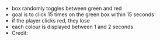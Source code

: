 
- box randomly toggles between green and red
- goal is to click 15 times on the green box within 15 seconds
- if the player clicks red, they lose
- each colour is displayed between 1 and 2 seconds
- Credit: <TextLink
    url="https://www.reacterry.com/portal/challenges/green-light--red-light"
    text="reacterry.com"
  />
